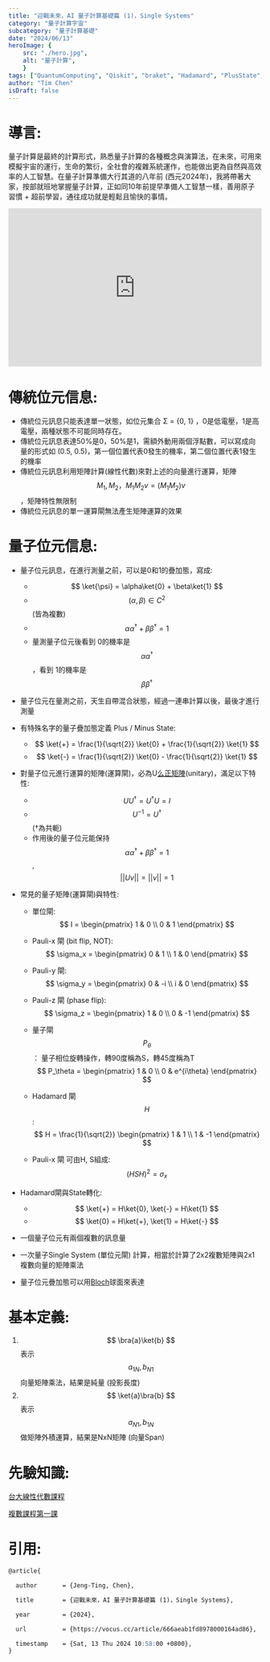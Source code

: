 ```yaml
---
title: "迎戰未來，AI 量子計算基礎篇 (1)，Single Systems"
category: "量子計算宇宙"
subcategory: "量子計算基礎"
date: "2024/06/13"
heroImage: {
    src: "./hero.jpg",
    alt: "量子計算",
    }
tags: ["QuantumComputing", "Qiskit", "braket", "Hadamard", "PlusState", "MinusState", "BlochSphere", "AI量子計算", "量子計算基礎", "3C"]
author: "Tim Chen"
isDraft: false
---
```

# 導言:
量子計算是最終的計算形式，熟悉量子計算的各種概念與演算法，在未來，可用來模擬宇宙的運行，生命的繁衍，全社會的複雜系統運作，也能做出更為自然與高效率的人工智慧。在量子計算準備大行其道的八年前 (西元2024年)，我將帶著大家，按部就班地掌握量子計算，正如同10年前提早準備人工智慧一樣，善用原子習慣 + 超前學習，通往成功就是輕鬆且愉快的事情。

<p align="center"><iframe width="100%" height="315" src="https://www.youtube.com/embed/3-c4xJa7Flk?si=MaKwRUuK01_ebU-u" title="YouTube video player" frameborder="0" allow="accelerometer; autoplay; clipboard-write; encrypted-media; gyroscope; picture-in-picture; web-share" referrerpolicy="strict-origin-when-cross-origin" allowfullscreen></iframe></p>

# 傳統位元信息:
- 傳統位元訊息只能表達單一狀態，如位元集合 Σ = {0, 1} ，0是低電壓，1是高電壓，兩種狀態不可能同時存在。
- 傳統位元訊息表達50%是0，50%是1，需額外動用兩個浮點數，可以寫成向量的形式如 (0.5, 0.5)，第一個位置代表0發生的機率，第二個位置代表1發生的機率
- 傳統位元訊息利用矩陣計算(線性代數)來對上述的向量進行運算，矩陣$$ M_{1},M_{2}，M_{1}M_{2}v = (M_{1}M_{2})v $$，矩陣特性無限制
- 傳統位元訊息的單一運算閘無法產生矩陣運算的效果

# 量子位元信息:
- 量子位元訊息，在進行測量之前，可以是0和1的疊加態，寫成:
  - $$ \ket{\psi} = \alpha\ket{0} + \beta\ket{1} $$
  - $$ (\alpha, \beta) \in C^{2} $$(皆為複數)
  - $$ \alpha\alpha^{\dagger} + \beta\beta^{\dagger} = 1 $$
  - 量測量子位元後看到 0的機率是 $$ \alpha\alpha^{\dagger} $$，看到 1的機率是 $$ \beta\beta^{\dagger} $$

- 量子位元在量測之前，天生自帶混合狀態，經過一連串計算以後，最後才進行測量
- 有特殊名字的量子疊加態定義 Plus / Minus State:
  - $$ \ket{+} = \frac{1}{\sqrt{2}} \ket{0} + \frac{1}{\sqrt{2}} \ket{1} $$
  - $$ \ket{-} = \frac{1}{\sqrt{2}} \ket{0} - \frac{1}{\sqrt{2}} \ket{1} $$

- 對量子位元進行運算的矩陣(運算閘)，必為U[么正矩陣](https://en.wikipedia.org/wiki/Unitary_matrix)(unitary)，滿足以下特性:
  - $$ UU^{\dagger} = U^{\dagger}U = I $$
  - $$ U^{-1} = U^{\dagger} $$ (†為共軛)
  - 作用後的量子位元能保持​ $$ \alpha\alpha^{\dagger} + \beta\beta^{\dagger} = 1 $$, $$ ||Uv|| = ||v|| = 1 $$

- 常見的量子矩陣(運算閘)與特性:
    - 單位閘:
    $$ I = 
    \begin{pmatrix}
    1 & 0 \\
    0 & 1
    \end{pmatrix}
    $$

    - Pauli-x 閘 (bit flip, NOT): 
    $$ \sigma_x = 
    \begin{pmatrix}
    0 & 1 \\
    1 & 0
    \end{pmatrix}
    $$

    - Pauli-y 閘:
    $$ \sigma_y = 
    \begin{pmatrix}
    0 & -i \\
    i & 0
    \end{pmatrix}
    $$

    - Pauli-z 閘 (phase flip):
    $$ \sigma_z = 
    \begin{pmatrix}
    1 & 0 \\
    0 & -1
    \end{pmatrix}
    $$

    - 量子閘 $$ P_\theta $$：
    量子相位旋轉操作，轉90度稱為S，轉45度稱為T​
    $$ P_\theta = 
    \begin{pmatrix}
    1 & 0 \\
    0 & e^{i\theta}
    \end{pmatrix}
    $$

    - Hadamard 閘 $$ H $$:
    $$
    H = 
    \frac{1}{\sqrt{2}}
    \begin{pmatrix}
    1 & 1 \\
    1 & -1
    \end{pmatrix}
    $$

    - Pauli-x 閘 可由H, S組成:
    $$  
    (HSH)^{2} = \sigma_x
    $$
- Hadamard閘與State轉化:
  - $$ \ket{+} = H\ket{0}, \ket{-} = H\ket{1} $$
  - $$ \ket{0} = H\ket{+}, \ket{1} = H\ket{-} $$
- 一個量子位元有兩個複數的訊息量
- 一次量子Single System (單位元閘) 計算，相當於計算了2x2複數矩陣與2x1複數向量的矩陣乘法
- 量子位元疊加態可以用[Bloch](https://en.wikipedia.org/wiki/Bloch_sphere)球面來表達

# 基本定義:
1. $$ \bra{a}\ket{b} $$ 表示 $$ a_{1N}, b_{N1} $$ 向量矩陣乘法，結果是純量 (投影長度)
2. $$ \ket{a}\bra{b} $$ 表示 $$ a_{N1}, b_{1N} $$ 做矩陣外積運算，結果是NxN矩陣 (向量Span)

# 先驗知識:
[台大線性代數課程](https://ocw.aca.ntu.edu.tw/ntu-ocw/ocw/cou/102S207)

[複數課程第一課](https://ocw.nthu.edu.tw/ocw/index.php?page=chapter&cid=289&chid=6153)

# 引用:
```markdown
@article{

  author       = {Jeng-Ting, Chen},

  title        = {迎戰未來，AI 量子計算基礎篇 (1)，Single Systems},  

  year         = {2024},

  url          = {https://vocus.cc/article/666aeab1fd8978000164ad86},  

  timestamp    = {Sat, 13 Thu 2024 10:58:00 +0800},
}
```